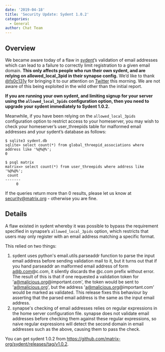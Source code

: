```yaml
---
date: '2019-04-18'
title: 'Security Update: Sydent 1.0.2'
categories:
  - General
author: Chat Team
---
```


## Overview

We became aware today of a flaw in [sydent](https://github.com/matrix-org/sydent)’s validation of email addresses which can lead to a failure to correctly limit registration to a given email domain.  **This only affects people who run their own sydent, and are relying on allowed_local_3pid in their synapse config.** We’d like to thank [@fs0c131y](https://twitter.com/fs0c131y) for bringing it to our attention on [Twitter](https://twitter.com/fs0c131y/status/1118791420624687104) this morning.  We are not aware of this being exploited in the wild other than the initial report.

**If you are running your own sydent, and limiting signup for your server using the `allowed_local_3pids` configuration option, then you need to upgrade your sydent immediately to Sydent 1.0.2.**

Meanwhile, if you have been relying on the `allowed_local_3pids` configuration option to restrict access to your homeserver, you may wish to check your homeserver’s user_threepids table for malformed email addresses and your sydent’s database as follows:

```
$ sqlite3 sydent.db 
sqlite> select count(*) from global_threepid_associations where address like '%@%@%';
0

$ psql matrix
matrix=> select count(*) from user_threepids where address like '%@%@%';
 count 
-------
     0
```

If the queries return more than 0 results, please let us know at [security@matrix.org](mailto:security@matrix.org) - otherwise you are fine.

## Details

A flaw existed in sydent whereby it was possible to bypass the requirement specified in synapse’s `allowed_local_3pids` option, which restricts that users may only register with an email address matching a specific format.

This relied on two things:

1. sydent uses python's email.utils.parseaddr function to parse the input email address before sending validation mail to it, but it turns out that if you hand parseaddr an malformed email address of form a@b.com@c.com, it silently discards the @c.com prefix without error.  The result of this is that if one requested a validation token for 'a@malicious.org@important.com', the token would be sent to 'a@malicious.org', but the address 'a@malicious.org@important.com' would be marked as validated.  This release fixes this behaviour by asserting that the parsed email address is the same as the input email address.
2. synapse's checking of email addresses relies on regular expressions in the home server configuration file. synapse does not validate email addresses before checking them against these regular expressions, so naive regular expressions will detect the second domain in email addresses such as the above, causing them to pass the check.

You can get sydent 1.0.2 from <https://github.com/matrix-org/sydent/releases/tag/v1.0.2>.
